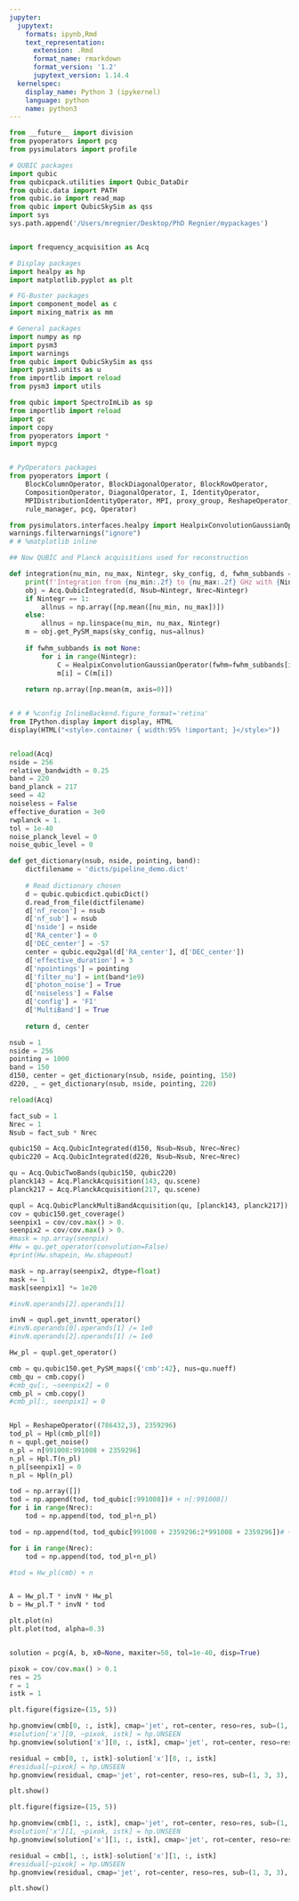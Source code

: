 ```yaml
---
jupyter:
  jupytext:
    formats: ipynb,Rmd
    text_representation:
      extension: .Rmd
      format_name: rmarkdown
      format_version: '1.2'
      jupytext_version: 1.14.4
  kernelspec:
    display_name: Python 3 (ipykernel)
    language: python
    name: python3
---
```


```python
from __future__ import division
from pyoperators import pcg
from pysimulators import profile

# QUBIC packages
import qubic
from qubicpack.utilities import Qubic_DataDir
from qubic.data import PATH
from qubic.io import read_map
from qubic import QubicSkySim as qss
import sys
sys.path.append('/Users/mregnier/Desktop/PhD Regnier/mypackages')


import frequency_acquisition as Acq

# Display packages
import healpy as hp
import matplotlib.pyplot as plt

# FG-Buster packages
import component_model as c
import mixing_matrix as mm

# General packages
import numpy as np
import pysm3
import warnings
from qubic import QubicSkySim as qss
import pysm3.units as u
from importlib import reload
from pysm3 import utils

from qubic import SpectroImLib as sp
from importlib import reload
import gc
import copy
from pyoperators import *
import mypcg


# PyOperators packages
from pyoperators import (
    BlockColumnOperator, BlockDiagonalOperator, BlockRowOperator,
    CompositionOperator, DiagonalOperator, I, IdentityOperator,
    MPIDistributionIdentityOperator, MPI, proxy_group, ReshapeOperator,
    rule_manager, pcg, Operator)

from pysimulators.interfaces.healpy import HealpixConvolutionGaussianOperator
warnings.filterwarnings("ignore")
# # %matplotlib inline

## Now QUBIC and Planck acquisitions used for reconstruction

def integration(nu_min, nu_max, Nintegr, sky_config, d, fwhm_subbands = None):
    print(f'Integration from {nu_min:.2f} to {nu_max:.2f} GHz with {Nintegr} steps')
    obj = Acq.QubicIntegrated(d, Nsub=Nintegr, Nrec=Nintegr)
    if Nintegr == 1:
        allnus = np.array([np.mean([nu_min, nu_max])])
    else:
        allnus = np.linspace(nu_min, nu_max, Nintegr)
    m = obj.get_PySM_maps(sky_config, nus=allnus)
    
    if fwhm_subbands is not None:
        for i in range(Nintegr):
            C = HealpixConvolutionGaussianOperator(fwhm=fwhm_subbands[i])
            m[i] = C(m[i])
    
    return np.array([np.mean(m, axis=0)])


# # # %config InlineBackend.figure_format='retina'
from IPython.display import display, HTML
display(HTML("<style>.container { width:95% !important; }</style>"))


reload(Acq)
nside = 256
relative_bandwidth = 0.25
band = 220
band_planck = 217
seed = 42
noiseless = False
effective_duration = 3e0
rwplanck = 1.
tol = 1e-40
noise_planck_level = 0
noise_qubic_level = 0

def get_dictionary(nsub, nside, pointing, band):
    dictfilename = 'dicts/pipeline_demo.dict'
    
    # Read dictionary chosen
    d = qubic.qubicdict.qubicDict()
    d.read_from_file(dictfilename)
    d['nf_recon'] = nsub
    d['nf_sub'] = nsub
    d['nside'] = nside
    d['RA_center'] = 0
    d['DEC_center'] = -57
    center = qubic.equ2gal(d['RA_center'], d['DEC_center'])
    d['effective_duration'] = 3
    d['npointings'] = pointing
    d['filter_nu'] = int(band*1e9)
    d['photon_noise'] = True
    d['noiseless'] = False
    d['config'] = 'FI'
    d['MultiBand'] = True
    
    return d, center
```

```python
nsub = 1
nside = 256
pointing = 1000
band = 150
d150, center = get_dictionary(nsub, nside, pointing, 150)
d220, _ = get_dictionary(nsub, nside, pointing, 220)
```

```python
reload(Acq)

fact_sub = 1
Nrec = 1
Nsub = fact_sub * Nrec

qubic150 = Acq.QubicIntegrated(d150, Nsub=Nsub, Nrec=Nrec)
qubic220 = Acq.QubicIntegrated(d220, Nsub=Nsub, Nrec=Nrec)
```

```python
qu = Acq.QubicTwoBands(qubic150, qubic220)
planck143 = Acq.PlanckAcquisition(143, qu.scene)
planck217 = Acq.PlanckAcquisition(217, qu.scene)

qupl = Acq.QubicPlanckMultiBandAcquisition(qu, [planck143, planck217])
cov = qubic150.get_coverage()
seenpix1 = cov/cov.max() > 0.
seenpix2 = cov/cov.max() > 0.
#mask = np.array(seenpix)
#Hw = qu.get_operator(convolution=False)
#print(Hw.shapein, Hw.shapeout)
```

```python
mask = np.array(seenpix2, dtype=float)
mask += 1
mask[seenpix1] *= 1e20
```

```python
#invN.operands[2].operands[1]
```

```python
invN = qupl.get_invntt_operator()
#invN.operands[0].operands[1] /= 1e0
#invN.operands[2].operands[1] /= 1e0
```

```python
Hw_pl = qupl.get_operator()
```

```python
cmb = qu.qubic150.get_PySM_maps({'cmb':42}, nus=qu.nueff)
cmb_qu = cmb.copy()
#cmb_qu[:, ~seenpix2] = 0
cmb_pl = cmb.copy()
#cmb_pl[:, seenpix1] = 0
```

```python

```

```python
Hpl = ReshapeOperator((786432,3), 2359296)
tod_pl = Hpl(cmb_pl[0])
n = qupl.get_noise()
n_pl = n[991008:991008 + 2359296]
n_pl = Hpl.T(n_pl)
n_pl[seenpix1] = 0
n_pl = Hpl(n_pl)
```

```python
tod = np.array([])
tod = np.append(tod, tod_qubic[:991008])# + n[:991008])
for i in range(Nrec):
    tod = np.append(tod, tod_pl+n_pl)

tod = np.append(tod, tod_qubic[991008 + 2359296:2*991008 + 2359296])# + n[991008 + Nrec * 3*12*nside**2:2*991008 + (Nrec) * 3*12*nside**2])

for i in range(Nrec):
    tod = np.append(tod, tod_pl+n_pl)
```

```python


#tod = Hw_pl(cmb) + n


A = Hw_pl.T * invN * Hw_pl
b = Hw_pl.T * invN * tod
```

```python
plt.plot(n)
plt.plot(tod, alpha=0.3)
```

```python

```

```python
solution = pcg(A, b, x0=None, maxiter=50, tol=1e-40, disp=True)
```

```python
pixok = cov/cov.max() > 0.1
res = 25
r = 1
istk = 1

plt.figure(figsize=(15, 5))

hp.gnomview(cmb[0, :, istk], cmap='jet', rot=center, reso=res, sub=(1, 3, 1), min=-8, max=8)
#solution['x'][0, ~pixok, istk] = hp.UNSEEN
hp.gnomview(solution['x'][0, :, istk], cmap='jet', rot=center, reso=res, sub=(1, 3, 2), min=-8, max=8)

residual = cmb[0, :, istk]-solution['x'][0, :, istk]
#residual[~pixok] = hp.UNSEEN
hp.gnomview(residual, cmap='jet', rot=center, reso=res, sub=(1, 3, 3), min=-r, max=r)

plt.show()

plt.figure(figsize=(15, 5))

hp.gnomview(cmb[1, :, istk], cmap='jet', rot=center, reso=res, sub=(1, 3, 1), min=-8, max=8)
#solution['x'][1, ~pixok, istk] = hp.UNSEEN
hp.gnomview(solution['x'][1, :, istk], cmap='jet', rot=center, reso=res, sub=(1, 3, 2), min=-8, max=8)

residual = cmb[1, :, istk]-solution['x'][1, :, istk]
#residual[~pixok] = hp.UNSEEN
hp.gnomview(residual, cmap='jet', rot=center, reso=res, sub=(1, 3, 3), min=-r, max=r)

plt.show()
```
